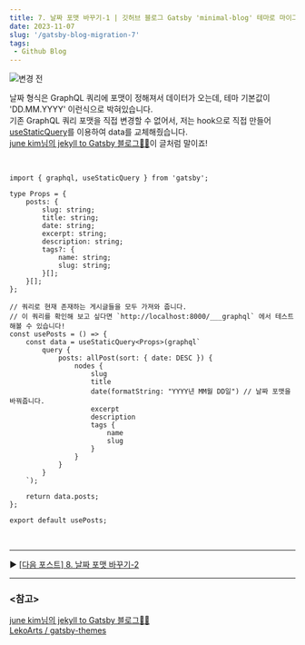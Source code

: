 ```yaml
---
title: 7. 날짜 포맷 바꾸기-1 | 깃허브 블로그 Gatsby 'minimal-blog' 테마로 마이그레이션 하기
date: 2023-11-07
slug: '/gatsby-blog-migration-7'
tags:
 - Github Blog
---
```


![변경 전](./date_bf.png)

날짜 형식은 GraphQL 쿼리에 포맷이 정해져서 데이터가 오는데, 테마 기본값이 'DD.MM.YYYY' 이런식으로 박혀있습니다.  
기존 GraphQL 쿼리 포맷을 직접 변경할 수 없어서, 저는 hook으로 직접 만들어 [useStaticQuery](https://www.gatsbyjs.com/docs/how-to/querying-data/use-static-query/)를 이용하여 data를 교체해줬습니다.  
[june kim님의 jekyll to Gatsby 블로그👩‍🔧](https://juneyr.dev/jekyll-to-gatsby-%EB%B8%94%EB%A1%9C%EA%B7%B8-%F0%9F%91%A9%E2%80%8D%F0%9F%94%A7)이 글처럼 말이죠!

<br />

```tsx title="src/@lekoarts/gatsby-theme-minimal-blog/hooks/use-post.tsx"
import { graphql, useStaticQuery } from 'gatsby';

type Props = {
	posts: {
		slug: string;
		title: string;
		date: string;
		excerpt: string;
		description: string;
		tags?: {
			name: string;
			slug: string;
		}[];
	}[];
};

// 쿼리로 현재 존재하는 게시글들을 모두 가져와 줍니다.
// 이 쿼리를 확인해 보고 싶다면 `http://localhost:8000/___graphql` 에서 테스트 해볼 수 있습니다!
const usePosts = () => {
	const data = useStaticQuery<Props>(graphql`
        query {
            posts: allPost(sort: { date: DESC }) {
                nodes {
                    slug
                    title
                    date(formatString: "YYYY년 MM월 DD일") // 날짜 포맷을 바꿔줍니다.
                    excerpt
                    description
                    tags {
                        name
                        slug
                    }
                }
            }
        }
    `);

	return data.posts;
};

export default usePosts;
```

<br />

---

▶️ [[다음 포스트] 8. 날짜 포맷 바꾸기-2](/gatsby-blog-migration-8)

---

### \<참고>

[june kim님의 jekyll to Gatsby 블로그👩‍🔧](https://juneyr.dev/jekyll-to-gatsby-%EB%B8%94%EB%A1%9C%EA%B7%B8-%F0%9F%91%A9%E2%80%8D%F0%9F%94%A7)   
[LekoArts / gatsby-themes](https://github.com/LekoArts/gatsby-themes/tree/main/themes/gatsby-theme-minimal-blog)
